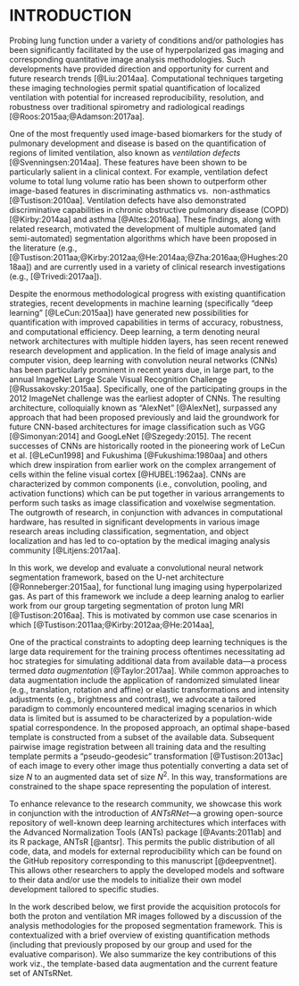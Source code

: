 
# INTRODUCTION 

Probing lung function under a variety of conditions and/or pathologies
has been significantly facilitated by the use of hyperpolarized gas
imaging and corresponding quantitative image analysis methodologies. 
Such developments have provided direction and opportunity for current 
and future research trends [@Liu:2014aa].  Computational techniques 
targeting these imaging technologies permit spatial
quantification of localized ventilation with potential for increased reproducibility,
resolution, and robustness over traditional spirometry and radiological
readings [@Roos:2015aa;@Adamson:2017aa]. 

One of the most frequently used image-based biomarkers for 
the study of pulmonary development and disease is based on the quantification 
of regions of limited ventilation, also known as _ventilation defects_ [@Svenningsen:2014aa].
These features have been shown to be particularly salient in a clinical context.
For example, ventilation defect volume to total lung volume ratio has been shown 
to outperform other image-based features in discriminating asthmatics vs. 
non-asthmatics [@Tustison:2010aa].  Ventilation defects have also demonstrated 
discriminative capabilities in chronic obstructive pulmonary disease (COPD) [@Kirby:2014aa]
and asthma [@Altes:2016aa].
These findings, along with related research, \textcolor{blue}{have} motivated the development of multiple automated (and semi-automated) 
segmentation algorithms which have been proposed in the literature (e.g., 
[@Tustison:2011aa;@Kirby:2012aa;@He:2014aa;@Zha:2016aa;@Hughes:2018aa])
and are currently used in a variety of clinical research investigations 
(e.g., [@Trivedi:2017aa]).

Despite the enormous methodological progress with existing quantification strategies, 
recent developments in machine learning (specifically "deep learning" 
[@LeCun:2015aa]) have generated new possibilities for quantification 
with improved capabilities in terms of accuracy, robustness, and 
computational efficiency.
Deep learning, a term denoting neural network architectures with 
multiple hidden layers, has seen recent renewed research development and application.  In the field of 
image analysis and computer vision, deep learning with convolution neural networks (CNNs)
has been particularly prominent in recent years due, in large part, to the annual ImageNet Large Scale Visual 
Recognition Challenge [@Russakovsky:2015aa].
Specifically, one of the participating groups in the 2012 ImageNet challenge was the earliest 
adopter of CNNs.  The resulting architecture, colloquially known as "AlexNet" [@AlexNet],
surpassed any approach that had been proposed previously and laid the groundwork for
future CNN-based architectures for image classification such as VGG [@Simonyan:2014] and
GoogLeNet [@Szegedy:2015].  The recent successes of CNNs are historically rooted in the 
pioneering work of LeCun et al. [@LeCun1998] and Fukushima [@Fukushima:1980aa] and others
which drew inspiration from earlier work on the complex arrangement of cells within 
the feline visual cortex [@HUBEL:1962aa].  CNNs are characterized by common components (i.e.,
convolution, pooling, and activation functions) which can be put together in various 
arrangements to perform such tasks as image classification and voxelwise segmentation.
The outgrowth of research, in conjunction with advances
in computational hardware, has resulted in significant developments 
in various image research areas including classification, segmentation,
and object localization and has led to co-optation by the medical imaging 
analysis community [@Litjens:2017aa].

In this work, we develop and evaluate a convolutional neural network 
segmentation framework, based on the U-net architecture [@Ronneberger:2015aa], 
for functional lung imaging using hyperpolarized gas.  As part of this framework
we include a deep learning analog to earlier work from our group targeting
segmentation of proton lung MRI [@Tustison:2016aa].  This is motivated by 
common use case scenarios in which \textcolor{blue}{proton images are used to identify regions of 
interest in corresponding ventilation images} [@Tustison:2011aa;@Kirby:2012aa;@He:2014aa], 
\textcolor{blue}{which typically contain no discernible boundaries for anatomic structures.}

One of the practical constraints 
to adopting deep learning techniques is the large data requirement for
the training process oftentimes necessitating ad hoc strategies for 
simulating additional data from available data---a process termed _data augmentation_ [@Taylor:2017aa].
While common approaches to data augmentation include the application
of randomized simulated linear (e.g., translation, rotation and affine) 
or elastic transformations and intensity adjustments (e.g., brightness and contrast), 
we advocate a tailored paradigm to commonly encountered medical imaging scenarios
in which data is limited but is assumed to be characterized by a population-wide 
spatial correspondence.  In the proposed approach, an optimal shape-based template is constructed 
from a subset of the available data.   Subsequent pairwise image registration 
between all training data and the resulting template permits a "pseudo-geodesic"
transformation [@Tustison:2013ac] of each image to every other image thus potentially 
converting a data set of size
$N$ to an augmented data set of size $N^2$.  In this way, transformations are 
constrained to the shape space representing the population of interest.

To enhance relevance to the research community, we showcase this work in 
conjunction with the introduction of _ANTsRNet_---a growing open-source 
repository of well-known deep learning architectures which interfaces with the 
Advanced Normalization Tools (ANTs) package [@Avants:2011ab] and its R package,
ANTsR [@antsr].  This permits the public distribution of
all code, data, and models for external reproducibility which can be found on 
the GitHub repository corresponding to this manuscript [@deepventnet].  This 
allows other researchers to apply the developed models and software to their 
data and/or use the models to initialize their own model development tailored 
to specific studies. 

In the work described below, we first provide the acquisition protocols for both
the proton and ventilation MR images followed by a discussion of the analysis 
methodologies for the proposed segmentation framework.  This is 
contextualized with a brief overview of existing quantification methods (including
that previously proposed by our group and used for the evaluative comparison).  We
also summarize the key contributions of this work viz., the template-based data 
augmentation and the current feature set of ANTsRNet.



